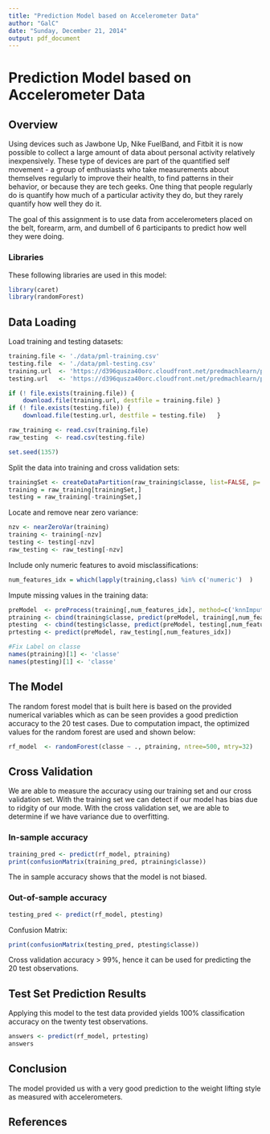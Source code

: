 ```yaml
---
title: "Prediction Model based on Accelerometer Data"
author: "GalC"
date: "Sunday, December 21, 2014"
output: pdf_document
---
```


# Prediction Model based on Accelerometer Data


## Overview
Using devices such as Jawbone Up, Nike FuelBand, and Fitbit it is now possible to collect a large amount of data about personal activity relatively inexpensively. These type of devices are part of the quantified self movement - a group of enthusiasts who take measurements about themselves regularly to improve their health, to find patterns in their behavior, or because they are tech geeks. One thing that people regularly do is quantify how much of a particular activity they do, but they rarely quantify how well they do it.

The goal of this assignment is to use data from accelerometers placed on the belt, forearm, arm, and dumbell of 6 participants to predict how well they were doing. 

### Libraries
These following libraries are used in this model:
```r
library(caret)
library(randomForest)
```

## Data Loading

Load training and testing datasets:
```r
training.file <- './data/pml-training.csv'
testing.file  <- './data/pml-testing.csv'
training.url  <- 'https://d396qusza40orc.cloudfront.net/predmachlearn/pml-training.csv'
testing.url   <- 'https://d396qusza40orc.cloudfront.net/predmachlearn/pml-testing.csv'

if (! file.exists(training.file)) {
    download.file(training.url, destfile = training.file) }
if (! file.exists(testing.file)) {
    download.file(testing.url, destfile = testing.file)   }

raw_training <- read.csv(training.file)
raw_testing  <- read.csv(testing.file)

set.seed(1357)

```

Split the data into training and cross validation sets:
```r
trainingSet <- createDataPartition(raw_training$classe, list=FALSE, p=.9)
training = raw_training[trainingSet,]
testing = raw_training[-trainingSet,]
```

Locate and remove near zero variance:
```r
nzv <- nearZeroVar(training)
training <- training[-nzv]
testing <- testing[-nzv]
raw_testing <- raw_testing[-nzv]
```


Include only numeric features to avoid misclassifications:
```r
num_features_idx = which(lapply(training,class) %in% c('numeric')  )
```

Impute missing values in the training data:

```r
preModel  <- preProcess(training[,num_features_idx], method=c('knnImpute'))
ptraining <- cbind(training$classe, predict(preModel, training[,num_features_idx]))
ptesting  <- cbind(testing$classe, predict(preModel, testing[,num_features_idx]))
prtesting <- predict(preModel, raw_testing[,num_features_idx])

#Fix Label on classe
names(ptraining)[1] <- 'classe'
names(ptesting)[1] <- 'classe'
```

## The Model

The random forest model that is built here is based on the provided numerical variables which as can be seen provides a good prediction accuracy to the 20 test cases. Due to computation impact, the optimized values for the random forest are used and shown below:

```r
rf_model  <- randomForest(classe ~ ., ptraining, ntree=500, mtry=32)
```

## Cross Validation

We are able to measure the accuracy using our training set and our cross validation set. With the training set we can detect if our model has bias due to ridgity of our mode. With the cross validation set, we are able to determine if we have variance due to overfitting.

### In-sample accuracy
```r
training_pred <- predict(rf_model, ptraining) 
print(confusionMatrix(training_pred, ptraining$classe))
```
The in sample accuracy shows that the model is not biased.

### Out-of-sample accuracy
```r
testing_pred <- predict(rf_model, ptesting) 
```

Confusion Matrix: 
```r
print(confusionMatrix(testing_pred, ptesting$classe))
```

Cross validation accuracy > 99%, hence it can be used for predicting the 20 test observations. 

## Test Set Prediction Results

Applying this model to the test data provided yields 100% classification accuracy on the twenty test observations.
```r
answers <- predict(rf_model, prtesting) 
answers
```

## Conclusion
The model provided us with a very good prediction to the weight lifting style as measured with accelerometers.

## References

[caret]: Max Kuhn. Contributions from Jed Wing, Steve Weston, Andre Williams, Chris Keefer, Allan Engelhardt, Tony Cooper, Zachary Mayer and the R Core Team. Caret package.
